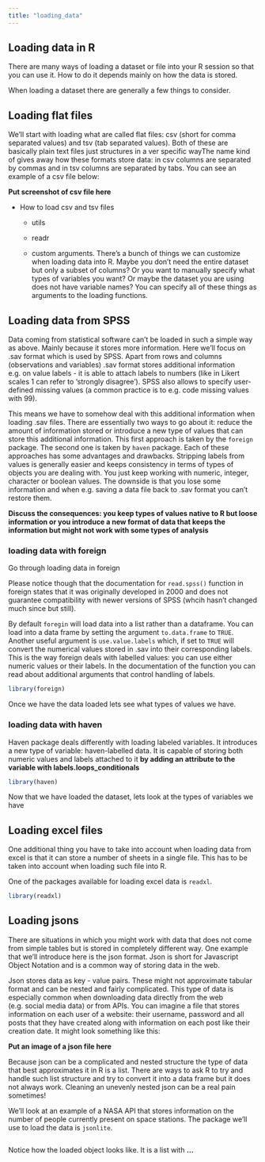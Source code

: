```yaml
---
title: "loading_data"
---
```


## Loading data in R

There are many ways of loading a dataset or file into your R session so that you can use it. How to do it depends mainly on how the data is stored.

When loading a dataset there are generally a few things to consider.

## Loading flat files

We'll start with loading what are called flat files: csv (short for comma separated values) and tsv (tab separated values). Both of these are basically plain text files just structures in a ver specific wayThe name kind of gives away how these formats store data: in csv columns are separated by commas and in tsv columns are separated by tabs. You can see an example of a csv file below:

**Put screenshot of csv file here**

-   How to load csv and tsv files

    -   utils

    -   readr

    -   custom arguments. There's a bunch of things we can customize when loading data into R. Maybe you don't need the entire dataset but only a subset of columns? Or you want to manually specify what types of variables you want? Or maybe the dataset you are using does not have variable names? You can specify all of these things as arguments to the loading functions.

## Loading data from SPSS

Data coming from statistical software can't be loaded in such a simple way as above. Mainly because it stores more information. Here we'll focus on .sav format which is used by SPSS. Apart from rows and columns (observations and variables) .sav format stores additional information e.g. on value labels - it is able to attach labels to numbers (like in Likert scales 1 can refer to 'strongly disagree'). SPSS also allows to specify user-defined missing values (a common practice is to e.g. code missing values with 99).

This means we have to somehow deal with this additional information when loading .sav files. There are essentially two ways to go about it: reduce the amount of information stored or introduce a new type of values that can store this additional information. This first approach is taken by the `foreign` package. The second one is taken by `haven` package. Each of these approaches has some advantages and drawbacks. Stripping labels from values is generally easier and keeps consistency in terms of types of objects you are dealing with. You just keep working with numeric, integer, character or boolean values. The downside is that you lose some information and when e.g. saving a data file back to .sav format you can't restore them.

**Discuss the consequences: you keep types of values native to R but loose information or you introduce a new format of data that keeps the information but might not work with some types of analysis**

### loading data with foreign

Go through loading data in foreign

Please notice though that the documentation for `read.spss()` function in foreign states that it was originally developed in 2000 and does not guarantee compatibility with newer versions of SPSS (whcih hasn't changed much since but still).

By default `foregin` will load data into a list rather than a dataframe. You can load into a data frame by setting the argument `to.data.frame` to `TRUE`. Another useful argument is `use.value.labels` which, if set to `TRUE` will convert the numerical values stored in .sav into their corresponding labels. This is the way foreign deals with labelled values: you can use either numeric values or their labels. In the documentation of the function you can read about additional arguments that control handling of labels.

```r
library(foreign)
```

Once we have the data loaded lets see what types of values we have.

### loading data with haven

Haven package deals differently with loading labeled variables. It introduces a new type of variable: haven-labelled data. It is capable of storing both numeric values and labels attached to it **by adding an attribute to the variable with labels.loops_conditionals**

```r
library(haven)

```

Now that we have loaded the dataset, lets look at the types of variables we have

## Loading excel files

One additional thing you have to take into account when loading data from excel is that it can store a number of sheets in a single file. This has to be taken into account when loading such file into R.

One of the packages available for loading excel data is `readxl`.

```r
library(readxl)
```

## Loading jsons

There are situations in which you might work with data that does not come from simple tables but is stored in completely different way. One example that we'll introduce here is the json format. Json is short for Javascript Object Notation and is a common way of storing data in the web.

Json stores data as key - value pairs. These might not approximate tabular format and can be nested and fairly complicated. This type of data is especially common when downloading data directly from the web (e.g. social media data) or from APIs. You can imagine a file that stores information on each user of a website: their username, password and all posts that they have created along with information on each post like their creation date. It might look something like this:

**Put an image of a json file here**

Because json can be a complicated and nested structure the type of data that best approximates it in R is a list. There are ways to ask R to try and handle such list structure and try to convert it into a data frame but it does not always work. Cleaning an unevenly nested json can be a real pain sometimes!

We'll look at an example of a NASA API that stores information on the number of people currently present on space stations. The package we'll use to load the data is `jsonlite`.

```r

```

Notice how the loaded object looks like. It is a list with **...**
